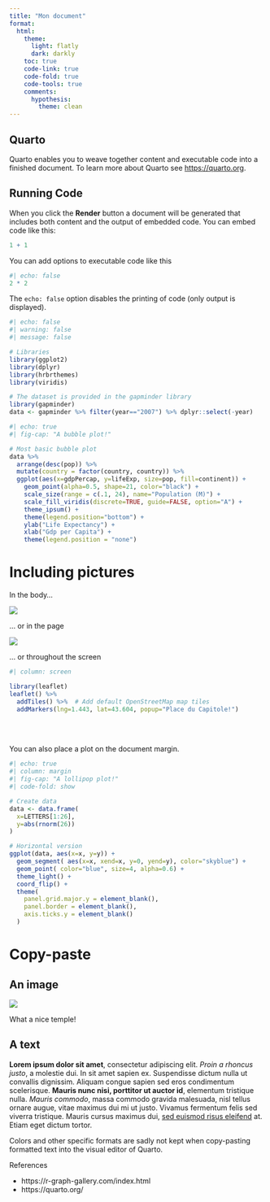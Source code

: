 ```yaml
---
title: "Mon document"
format: 
  html:
    theme: 
      light: flatly
      dark: darkly
    toc: true
    code-link: true
    code-fold: true
    code-tools: true
    comments:
      hypothesis:
        theme: clean
---
```


## Quarto

Quarto enables you to weave together content and executable code into a finished document. To learn more about Quarto see <https://quarto.org>.

## Running Code

When you click the **Render** button a document will be generated that includes both content and the output of embedded code. You can embed code like this:

```r
1 + 1
```

You can add options to executable code like this

```r
#| echo: false
2 * 2
```

The `echo: false` option disables the printing of code (only output is displayed).

```r
#| echo: false
#| warning: false
#| message: false

# Libraries
library(ggplot2)
library(dplyr)
library(hrbrthemes)
library(viridis)

# The dataset is provided in the gapminder library
library(gapminder)
data <- gapminder %>% filter(year=="2007") %>% dplyr::select(-year)
```

```r
#| echo: true
#| fig-cap: "A bubble plot!"

# Most basic bubble plot
data %>%
  arrange(desc(pop)) %>%
  mutate(country = factor(country, country)) %>%
  ggplot(aes(x=gdpPercap, y=lifeExp, size=pop, fill=continent)) +
    geom_point(alpha=0.5, shape=21, color="black") +
    scale_size(range = c(.1, 24), name="Population (M)") +
    scale_fill_viridis(discrete=TRUE, guide=FALSE, option="A") +
    theme_ipsum() +
    theme(legend.position="bottom") +
    ylab("Life Expectancy") +
    xlab("Gdp per Capita") +
    theme(legend.position = "none")
```

# Including pictures

In the body...

::: column-body-outset
![](images/horst_penguins_telescope.png)
:::

... or in the page

::: column-page
![](images/horst_quarto_penguins_thankyou.png)
:::

... or throughout the screen

```r
#| column: screen

library(leaflet)
leaflet() %>%
  addTiles() %>%  # Add default OpenStreetMap map tiles
  addMarkers(lng=1.443, lat=43.604, popup="Place du Capitole!")
```

\
\

You can also place a plot on the document margin.

```r
#| echo: true
#| column: margin
#| fig-cap: "A lollipop plot!"
#| code-fold: show

# Create data
data <- data.frame(
  x=LETTERS[1:26],
  y=abs(rnorm(26))
)

# Horizontal version
ggplot(data, aes(x=x, y=y)) +
  geom_segment( aes(x=x, xend=x, y=0, yend=y), color="skyblue") +
  geom_point( color="blue", size=4, alpha=0.6) +
  theme_light() +
  coord_flip() +
  theme(
    panel.grid.major.y = element_blank(),
    panel.border = element_blank(),
    axis.ticks.y = element_blank()
  )
```

# Copy-paste

## An image

![](images/paste-36163CC0.png)

What a nice temple!

## A text

**Lorem ipsum dolor sit amet**, consectetur adipiscing elit. *Proin
a rhoncus justo*, a molestie dui. In sit amet sapien ex.
Suspendisse dictum nulla ut convallis dignissim. Aliquam congue
sapien sed eros condimentum scelerisque. **Mauris nunc nisi,
porttitor ut auctor id**, elementum tristique nulla. *Mauris
commodo*, massa commodo gravida malesuada, nisl tellus
ornare augue, vitae maximus dui mi ut justo. Vivamus
fermentum felis sed viverra tristique. Mauris cursus maximus dui, [sed
euismod risus eleifend]{.underline} at. Etiam eget
dictum tortor.

Colors and other specific formats are sadly not kept when copy-pasting formatted text into the visual editor of Quarto.

References

-   https://r-graph-gallery.com/index.html
-   https://quarto.org/
